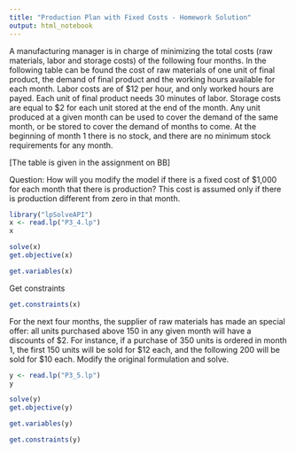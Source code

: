 ```yaml
---
title: "Production Plan with Fixed Costs - Homework Solution"
output: html_notebook
---
```


A manufacturing manager is in charge of minimizing the total costs (raw materials, labor and storage costs) of the following four months. In the following table can be found the cost of raw materials of one unit of final product, the demand of final product and the working hours available for each month. Labor costs are of $12 per hour, and only worked hours are payed. Each unit of final product needs 30 minutes of labor. Storage costs are equal to $2 for each unit stored at the end of the month. Any unit produced at a given month can be used to cover the demand of the same month, or be stored to cover the demand of months to come. At the beginning of month 1 there is no stock, and there are no minimum stock requirements for any month.


[The table is given in the assignment on BB]
 
Question: How will you modify the model if there is a fixed cost of $1,000 for each month that there is production? This cost is assumed only if there is production different from zero in that month.


```r
library("lpSolveAPI")
x <- read.lp("P3_4.lp")
x
```
```r
solve(x)
get.objective(x)
```
```r
get.variables(x)
```

Get constraints
```r
get.constraints(x)
```

For the next four months, the supplier of raw materials has made an special offer: all units purchased above 150 in any given month will have a discounts of $2. For instance, if a purchase of 350 units is ordered in month 1, the first 150 units will be sold for $12 each, and the following 200 will be sold for $10 each. Modify the original formulation and solve.
```r
y <- read.lp("P3_5.lp")
y
```
```r
solve(y)
get.objective(y)
```
```r
get.variables(y)
```
```r
get.constraints(y)
```


